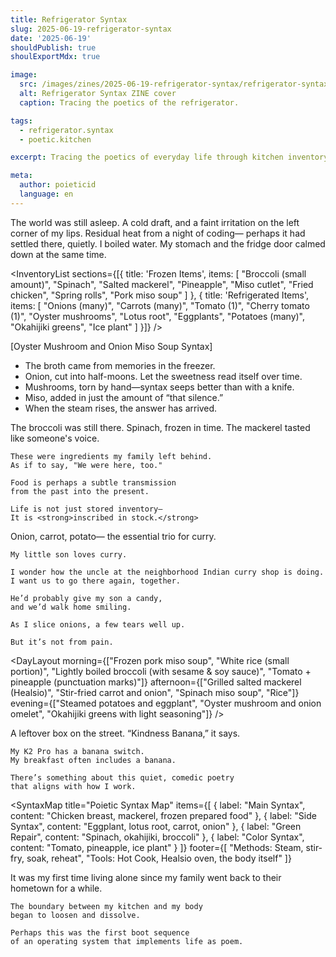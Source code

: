 ```yaml
---
title: Refrigerator Syntax
slug: 2025-06-19-refrigerator-syntax
date: '2025-06-19'
shouldPublish: true
shoulExportMdx: true

image:
  src: /images/zines/2025-06-19-refrigerator-syntax/refrigerator-syntax-cover.jpg
  alt: Refrigerator Syntax ZINE cover
  caption: Tracing the poetics of the refrigerator.

tags:
  - refrigerator.syntax
  - poetic.kitchen

excerpt: Tracing the poetics of everyday life through kitchen inventory and syntax.

meta:
  author: poieticid
  language: en
---
```


<PoeticBlock title="Prologue｜Waking at 4:30 AM">
  <PoeticImage
    src="/images/zines/2025-06-19-refrigerator-syntax/refrigerator-breakfast.jpg"
    alt="June 19, 2025 breakfast: toast, yogurt, banana, and oligosaccharide drink"
    caption="June 19, 2025 breakfast: toast, yogurt, banana, and oligosaccharide drink"
  />
  <QuoteBlock>
    The world was still asleep.
    A cold draft, and a faint irritation on the left corner of my lips.
    Residual heat from a night of coding—
    perhaps it had settled there, quietly.
    I boiled water.
    My stomach and the fridge door calmed down at the same time.
  </QuoteBlock>
</PoeticBlock>

<PoeticImage
  src="/images/zines/2025-06-19-refrigerator-syntax/refrigerator-inside.jpg"
  alt="Inside the refrigerator"
  caption="Inside the refrigerator"
/>

<InventoryList
  sections={[{
    title: 'Frozen Items',
    items: [
      "Broccoli (small amount)",
      "Spinach",
      "Salted mackerel",
      "Pineapple",
      "Miso cutlet",
      "Fried chicken",
      "Spring rolls",
      "Pork miso soup"
    ]
  }, {
    title: 'Refrigerated Items',
    items: [
      "Onions (many)",
      "Carrots (many)",
      "Tomato (1)",
      "Cherry tomato (1)",
      "Oyster mushrooms",
      "Lotus root",
      "Eggplants",
      "Potatoes (many)",
      "Okahijiki greens",
      "Ice plant"
    ]
  }]}
/>

<SyntaxBox title="Fragment 1｜The Syntax of Miso Soup">
  [Oyster Mushroom and Onion Miso Soup Syntax]

  - The broth came from memories in the freezer.
  - Onion, cut into half-moons. Let the sweetness read itself over time.
  - Mushrooms, torn by hand—syntax seeps better than with a knife.
  - Miso, added in just the amount of “that silence.”
  - When the steam rises, the answer has arrived.
</SyntaxBox>

<PoeticBlock title="Fragment 2｜Dialogue with the Past Through Leftovers">
  <PoeticImage
    src="/images/zines/2025-06-19-refrigerator-syntax/refrigerator-dinner.jpg"
    alt="Dinner plate with vegetables and chicken"
    caption="Dinner plate with vegetables and chicken"
  />
  <QuoteBlock>
    The broccoli was still there.
    Spinach, frozen in time.
    The mackerel tasted like someone's voice.

    These were ingredients my family left behind.
    As if to say, "We were here, too."

    Food is perhaps a subtle transmission
    from the past into the present.

    Life is not just stored inventory—
    It is <strong>inscribed in stock.</strong>
  </QuoteBlock>
</PoeticBlock>

<PoeticBlock title="Fragment 3｜Naan, Candy, and Onion">
  <PoeticImage
    src="/images/zines/2025-06-19-refrigerator-syntax/curry-base-memory.jpg"
    alt="Curry base ingredients: onion, carrot, potato"
    caption="Curry base ingredients: onion, carrot, potato"
  />
  <QuoteBlock>
    Onion, carrot, potato—
    the essential trio for curry.

    My little son loves curry.

    I wonder how the uncle at the neighborhood Indian curry shop is doing.
    I want us to go there again, together.

    He’d probably give my son a candy,
    and we’d walk home smiling.

    As I slice onions, a few tears well up.

    But it’s not from pain.
  </QuoteBlock>
</PoeticBlock>

<DayLayout
  morning={["Frozen pork miso soup", "White rice (small portion)", "Lightly boiled broccoli (with sesame & soy sauce)", "Tomato + pineapple (punctuation marks)"]}
  afternoon={["Grilled salted mackerel (Healsio)", "Stir-fried carrot and onion", "Spinach miso soup", "Rice"]}
  evening={["Steamed potatoes and eggplant", "Oyster mushroom and onion omelet", "Okahijiki greens with light seasoning"]}
/>

<PoeticBlock title="Banana Syntax Box">
  <PoeticImage
    src="/images/zines/2025-06-19-refrigerator-syntax/banana-syntax-box.jpg"
    alt="Banana syntax box"
    caption="Banana syntax box"
  />
  <QuoteBlock>
    A leftover box on the street.
    “Kindness Banana,” it says.

    My K2 Pro has a banana switch.
    My breakfast often includes a banana.

    There’s something about this quiet, comedic poetry
    that aligns with how I work.
  </QuoteBlock>
</PoeticBlock>

<SyntaxMap
  title="Poietic Syntax Map"
  items={[
    { label: "Main Syntax", content: "Chicken breast, mackerel, frozen prepared food" },
    { label: "Side Syntax", content: "Eggplant, lotus root, carrot, onion" },
    { label: "Green Repair", content: "Spinach, okahijiki, broccoli" },
    { label: "Color Syntax", content: "Tomato, pineapple, ice plant" }
  ]}
  footer={[
    "Methods: Steam, stir-fry, soak, reheat",
    "Tools: Hot Cook, Healsio oven, the body itself"
  ]}
>
  <PoeticImage
    src="/images/zines/2025-06-19-refrigerator-syntax/syntaxmap-obsidian.jpg"
    alt="Obsidian screen showing refrigerator syntax map"
    caption="Obsidian screen showing refrigerator syntax map"
  />
</SyntaxMap>

<PoeticBlock title="Epilogue｜Where Life and Kitchen Begin to Blur">
  <QuoteBlock>
    It was my first time living alone
    since my family went back to their hometown for a while.

    The boundary between my kitchen and my body
    began to loosen and dissolve.

    Perhaps this was the first boot sequence
    of an operating system that implements life as poem.
  </QuoteBlock>
</PoeticBlock>